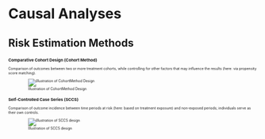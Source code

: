 # Causal Analyses {.break-slides}

## Risk Estimation Methods

::: {style="font-size: 50%;"}

### Comparative Cohort Design (Cohort Method)
Comparison of outcomes between two or more treatment cohorts, while controlling for other factors that may influence the results (here: via propensity score matching).

![Illustration of CohortMethod Design](pictures/cohort_method.png)

### Self-Controlled Case Series (SCCS)
Comparison of outcome incidence between time periods at risk (here: based on treatment exposure) and non-exposed periods; individuals serve as their own controls. 

![Illustration of SCCS design](pictures/sccs.png)

:::